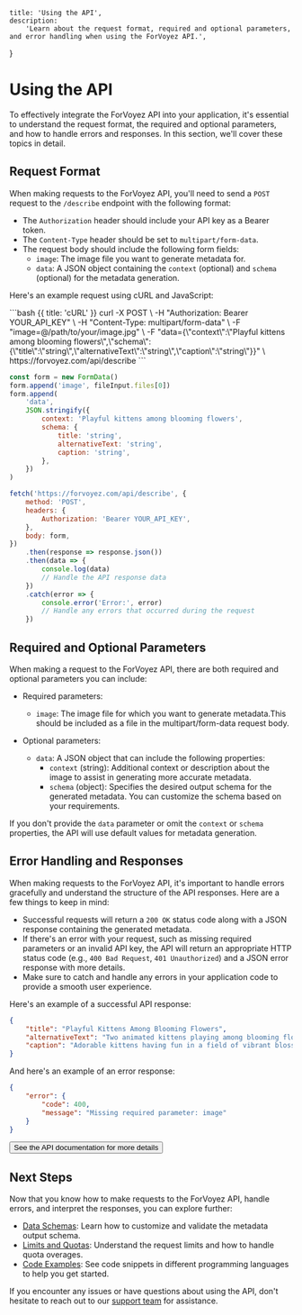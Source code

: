 
	title: 'Using the API',
	description:
		'Learn about the request format, required and optional parameters, and error handling when using the ForVoyez API.',
}

# Using the API

To effectively integrate the ForVoyez API into your application, it's essential to understand the request format, the required and optional parameters, and how to handle errors and responses. In this section, we'll cover these topics in detail.

## Request Format

When making requests to the ForVoyez API, you'll need to send a `POST` request to the `/describe` endpoint with the following format:

- The `Authorization` header should include your API key as a Bearer token.
- The `Content-Type` header should be set to `multipart/form-data`.
- The request body should include the following form fields:
  - `image`: The image file you want to generate metadata for.
  - `data`: A JSON object containing the `context` (optional) and `schema` (optional) for the metadata generation.

Here's an example request using cURL and JavaScript:

<CodeGroup>
```bash {{ title: 'cURL' }}
curl -X POST \
  -H "Authorization: Bearer YOUR_API_KEY" \
  -H "Content-Type: multipart/form-data" \
  -F "image=@/path/to/your/image.jpg" \
  -F "data={\"context\":\"Playful kittens among blooming flowers\",\"schema\":{\"title\":\"string\",\"alternativeText\":\"string\",\"caption\":\"string\"}}" \
  https://forvoyez.com/api/describe
```

```js {{ title: 'JavaScript' }}
const form = new FormData()
form.append('image', fileInput.files[0])
form.append(
	'data',
	JSON.stringify({
		context: 'Playful kittens among blooming flowers',
		schema: {
			title: 'string',
			alternativeText: 'string',
			caption: 'string',
		},
	})
)

fetch('https://forvoyez.com/api/describe', {
	method: 'POST',
	headers: {
		Authorization: 'Bearer YOUR_API_KEY',
	},
	body: form,
})
	.then(response => response.json())
	.then(data => {
		console.log(data)
		// Handle the API response data
	})
	.catch(error => {
		console.error('Error:', error)
		// Handle any errors that occurred during the request
	})
```

</CodeGroup>

## Required and Optional Parameters

When making a request to the ForVoyez API, there are both required and optional parameters you can include:

- Required parameters:

  - `image`: The image file for which you want to generate metadata.This should be included as a file in the multipart/form-data request body.

- Optional parameters:
  - `data`: A JSON object that can include the following properties:
    - `context` (string): Additional context or description about the image to assist in generating more accurate metadata.
    - `schema` (object): Specifies the desired output schema for the generated metadata. You can customize the schema based on your requirements.

If you don't provide the `data` parameter or omit the `context` or `schema` properties, the API will use default values for metadata generation.

## Error Handling and Responses

When making requests to the ForVoyez API, it's important to handle errors gracefully and understand the structure of the API responses. Here are a few things to keep in mind:

- Successful requests will return a `200 OK` status code along with a JSON response containing the generated metadata.
- If there's an error with your request, such as missing required parameters or an invalid API key, the API will return an appropriate HTTP status code (e.g., `400 Bad Request`, `401 Unauthorized`) and a JSON error response with more details.
- Make sure to catch and handle any errors in your application code to provide a smooth user experience.

Here's an example of a successful API response:

```json
{
	"title": "Playful Kittens Among Blooming Flowers",
	"alternativeText": "Two animated kittens playing among blooming flowers with a clear blue sky",
	"caption": "Adorable kittens having fun in a field of vibrant blossoms under the clear blue sky"
}
```

And here's an example of an error response:

```json
{
	"error": {
		"code": 400,
		"message": "Missing required parameter: image"
	}
}
```

<div className="not-prose">
	<Button href="/api-documentation" variant="text" arrow="right">
		See the API documentation for more details
	</Button>
</div>

## Next Steps

Now that you know how to make requests to the ForVoyez API, handle errors, and interpret the responses, you can explore further:

- [Data Schemas](/data-schemas): Learn how to customize and validate the metadata output schema.
- [Limits and Quotas](/limits-and-quotas): Understand the request limits and how to handle quota overages.
- [Code Examples](/code-examples): See code snippets in different programming languages to help you get started.

If you encounter any issues or have questions about using the API, don't hesitate to reach out to our [support team](/support) for assistance.
